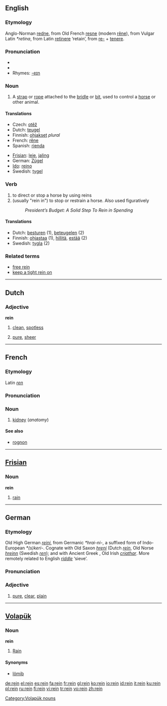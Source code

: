 {{see|Rein}}
==English==

===Etymology===
Anglo-Norman [[redne]], from Old French [[resne]] (modern [[rêne]]), from Vulgar Latin ''*retina'', from Latin [[retinere]] ‘retain’, from [[re-#Latin|re-]] + [[tenere]].

===Pronunciation===
*{{IPA|/reɪn/}}
*{{audio|en-us-rein.ogg|Audio (US)}}
*Rhymes: [[Rhymes:English:-eɪn|-eɪn]]

===Noun===
{{en-noun}}

# A [[strap]] or [[rope]] attached to the [[bridle]] or [[bit]], used to control a [[horse]] or other animal.

====Translations====
{{trans-top|strap or rope used to control an animal}}
*Czech: [[otěž]] {{f}}
*Dutch: [[teugel]] {{m}}
*Finnish: [[ohjakset]] ''plural''
*French: [[rêne]] {{f}}
*Spanish: [[rienda]] {{f}}
{{trans-mid}}
*[[Frisian]]: [[leie]], [[jaling]]
*German: [[Zügel]] {{m}}
*[[Ido]]: [[reino]]
*Swedish: [[tygel]] {{c}}
{{trans-bottom}}

===Verb===
{{en-verb}}

# to direct or stop a horse by using reins
# (usually "rein in") to stop or restrain a horse. Also used figuratively
#: ''President’s Budget: A Solid Step To Rein in Spending''

====Translations====
*Dutch: [[besturen]] (1), [[beteugelen]] (2)
*Finnish: [[ohjastaa]] (1), [[hillitä]], [[estää]] (2)
*Swedish: [[tygla]] (2)

===Related terms===
*[[free rein]]
*[[keep a tight rein on]]

----

==Dutch==

===Adjective===
'''rein'''

# {{formal|lang=nl}} [[clean]], [[spotless]]
# [[pure]], [[sheer]]

----

==French==

===Etymology===
Latin ''[[ren]]''

===Pronunciation===
{{IPA|/ʀɛ̃/}}

===Noun===
{{fr-noun-reg|m}}

# [[kidney]] (''anatomy'')

====See also====
*[[rognon]]

----

==[[Frisian]]==

===Noun===
'''rein'''

# [[rain]]

----

==German==
===Etymology===
Old High German ''[[reini]]'', from Germanic ''*hrai-ni-'', a suffixed form of Indo-European ''*(s)keri-''.  Cognate with Old Saxon ''[[hreni]]'' (Dutch ''[[#Dutch|rein]]'', Old Norse ''[[hreinn]]'' (Swedish ''[[ren]]''); and with Ancient Greek '''{{polytonic|[[χρίνειν]]}}''', Old Irish ''[[criathar]]''.  More remotely related to English ''[[riddle]]'' ‘sieve’.

===Pronunciation===
{{IPA|/ʀaɪn/}}

===Adjective===
{{de-adj|reiner|reinsten}}

# [[pure]], [[clear]], [[plain]]

----

==[[Volapük]]==
{{vo-noun|rein}}

===Noun===
'''rein'''

# [[rain|Rain]]

====Synonyms====
*[[lömib]]

[[Category:Volapük nouns]]

[[de:rein]]
[[el:rein]]
[[es:rein]]
[[fa:rein]]
[[fr:rein]]
[[gl:rein]]
[[ko:rein]]
[[io:rein]]
[[id:rein]]
[[it:rein]]
[[ku:rein]]
[[pl:rein]]
[[ru:rein]]
[[fi:rein]]
[[vi:rein]]
[[tr:rein]]
[[vo:rein]]
[[zh:rein]]